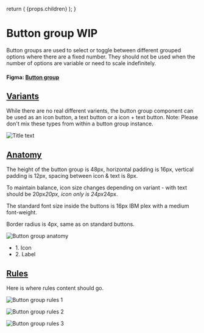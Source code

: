 

  return (
    <Layout
      title="Design"
      sideNav="design"
      editPageRoute="design/components/button-group"
      shouldIncludePageIndex
    >
      {props.children}
    </Layout>
  );
}

# Button group WIP

<IntroText>
  Button groups are used to select or toggle between different grouped options
  where there are a fixed number. They should not be used when the number of
  options are variable or need to scale indefinitely.
</IntroText>

#### Figma: [Button group](<https://www.figma.com/file/W3hxWj6VZydNaNGJSGxRsV/TableKit-Components-(3.0)?node-id=2259%3A74833>)

## [Variants](#variants)

While there are no real different varients, the button group component can be used as an icon button, a text button or a icon + text button. Note: Please don't mix these types from within a button group instance.

![Title text](/static/img/components/button-group-varients.png 'IMAGEDESCRIPTION')

## [Anatomy](website/src/design/components/button-group.html#anatomy)

The height of the button group is 48px, horizontal padding is 16px, vertical padding is 12px, spacing between icon & text is 8px.

To maintain balance, icon size changes depending on variant - with text should be 20px*20px, icon only is 24px*24px.

The standard font size inside the buttons is 16px IBM plex with a medium font-weight.

Border radius is 4px, same as on standard buttons.

![Button group anatomy](/static/img/components/anatomy-button-group.svg 'IMAGEDESCRIPTION')

<ul>
  <li>1. Icon</li>
  <li>2. Label</li>
</ul>

## [Rules](website/src/design/components/button-group.html#rules)

Here is where rules content should go.

![Button group rules 1](/static/img/components/button-group-rules-1.png 'IMAGEDESCRIPTION')

![Button group rules 2](/static/img/components/button-group-rules-2.png 'IMAGEDESCRIPTION')

![Button group rules 3](/static/img/components/button-group-rules-3.png 'IMAGEDESCRIPTION')
